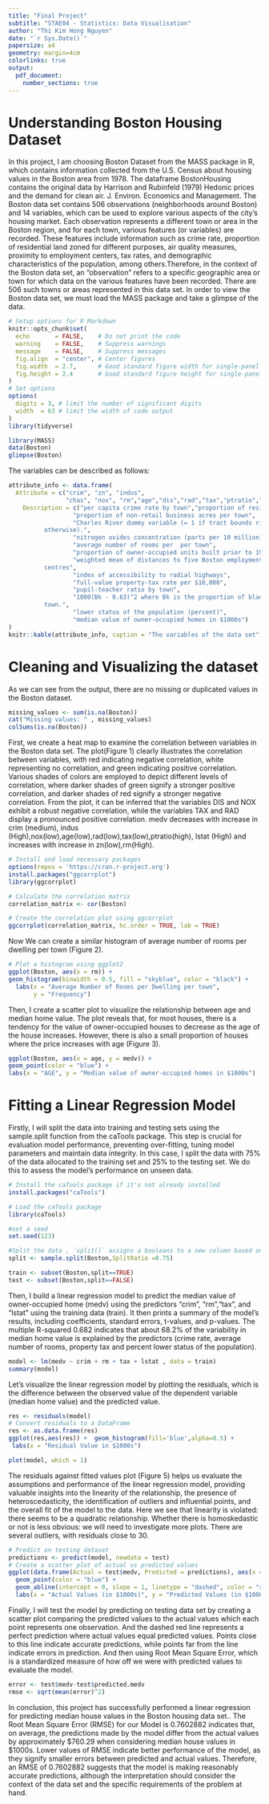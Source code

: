 ```yaml
---
title: "Final Project"
subtitle: "STAE04 - Statistics: Data Visualisation"
author: "Thi Kim Hong Nguyen"
date: "`r Sys.Date()`"
papersize: a4
geometry: margin=4cm
colorlinks: true
output:
  pdf_document:
    number_sections: true
---
```


# Understanding Boston Housing Dataset

In this project, I am choosing Boston Dataset from the MASS package in R, which contains information collected from the U.S. Census about housing values in the Boston area from 1978. The dataframe BostonHousing contains the original data by Harrison and Rubinfeld (1979) Hedonic prices and the demand for clean air. J. Environ. Economics and Management. The Boston data set contains 506 observations (neighborhoods around Boston) and 14 variables, which can be used to explore various aspects of the city’s housing market. Each observation represents a different town or area in the Boston region, and for each town, various features (or variables) are recorded. These features include information such as crime rate, proportion of residential land zoned for different purposes, air quality measures, proximity to employment centers, tax rates, and demographic characteristics of the population, among others.Therefore, in the context of the Boston data set, an "observation" refers to a specific geographic area or town for which data on the various features have been recorded. There are 506 such towns or areas represented in this data set. In order to view the Boston data set, we must load the MASS package and take a glimpse of the data.

```r
# Setup options for R Markdown
knitr::opts_chunk$set(
  echo       = FALSE,    # Do not print the code
  warning    = FALSE,    # Suppress warnings
  message    = FALSE,    # Suppress messages
  fig.align  = "center", # Center figures
  fig.width  = 2.7,      # Good standard figure width for single-panel figures
  fig.height = 2.4       # Good standard figure height for single-panel figures
)
# Set options
options(
  digits = 3, # limit the number of significant digits
  width  = 63 # limit the width of code output
)
library(tidyverse)
```

```r
library(MASS)
data(Boston)
glimpse(Boston)

```

The variables can be described as follows:

```r
attribute_info <- data.frame(
  Attribute = c("crim", "zn", "indus",
                "chas", "nox", "rm","age","dis","rad","tax","ptratio","black","lstat","medv"),
    Description = c("per capita crime rate by town","proportion of residential land zoned for lots over 25,000 sq.ft.",
                  "proportion of non-retail business acres per town",
                  "Charles River dummy variable (= 1 if tract bounds river; 0
          otherwise).",
                  "nitrogen oxides concentration (parts per 10 million)",
                  "average number of rooms per  per town",
                  "proportion of owner-occupied units built prior to 1940",
                  "weighted mean of distances to five Boston employment
          centres",
                  "index of accessibility to radial highways",
                  "full-value property-tax rate per $10,000",
                  "pupil-teacher ratio by town",
                  "1000(Bk - 0.63)^2 where Bk is the proportion of blacks by
          town.",
                  "lower status of the population (percent)",
                  "median value of owner-occupied homes in $1000s")
)
knitr::kable(attribute_info, caption = "The variables of the data set")
```

# Cleaning and Visualizing the dataset

As we can see from the output, there are no missing or duplicated values in the Boston dataset. 

```r
missing_values <- sum(is.na(Boston))
cat("Missing values: " , missing_values)
colSums(is.na(Boston))

```
First, we create a heat map to examine the correlation between variables in the Boston data set. The plot(Figure 1) clearly illustrates the correlation between variables, with red indicating negative correlation, white representing no correlation, and green indicating positive correlation. Various shades of colors are employed to depict different levels of correlation, where darker shades of green signify a stronger positive correlation, and darker shades of red signify a stronger negative correlation. From the plot, it can be inferred that the variables DIS and NOX exhibit a robust negative correlation, while the variables TAX and RAD display a pronounced positive correlation. medv decreases with increase in crim (medium), indus (High),nox(low),age(low),rad(low),tax(low),ptratio(high), lstat (High) and increases with increase in zn(low),rm(High).

```r

# Install and load necessary packages
options(repos = 'https://cran.r-project.org')
install.packages("ggcorrplot")
library(ggcorrplot)

# Calculate the correlation matrix
correlation_matrix <- cor(Boston)

# Create the correlation plot using ggcorrplot
ggcorrplot(correlation_matrix, hc.order = TRUE, lab = TRUE)

```


Now We can create a similar histogram of average number of rooms per dwelling per town (Figure 2).

```r

# Plot a histogram using ggplot2
ggplot(Boston, aes(x = rm)) +
geom_histogram(binwidth = 0.5, fill = "skyblue", color = "black") +
  labs(x = "Average Number of Rooms per Dwelling per town",
       y = "Frequency") 
```
Then, I create a scatter plot to visualize the relationship between age and median home value. The plot reveals that, for most houses, there is a tendency for the value of owner-occupied houses to decrease as the age of the house increases. However, there is also a small proportion of houses where the price increases with age (Figure 3).

```r

ggplot(Boston, aes(x = age, y = medv)) +
geom_point(color = "blue") +
labs(x = "AGE", y = "Median value of owner-occupied homes in $1000s") 

```
# Fitting a Linear Regression Model

Firstly, I will split the data into training and testing sets using the sample.split function from the caTools package. This step is crucial for evaluation model performance, preventing over-fitting, tuning model parameters and maintain data integrity. In this case, I split the data with 75% of the data allocated to the training set and 25% to the testing set. We do this to assess the model’s performance on unseen data.

```r
# Install the caTools package if it's not already installed
install.packages("caTools")

# Load the caTools package
library(caTools)

#set a seed 
set.seed(123)

#Split the data , `split()` assigns a booleans to a new column based on the SplitRatio specified. 
split <- sample.split(Boston,SplitRatio =0.75)

train <- subset(Boston,split==TRUE)
test <- subset(Boston,split==FALSE)

```

Then, I build a linear regression model to predict the median value of owner-occupied home (medv) using the predictors "crim", "rm","tax", and "lstat" using the training data (train). It then prints a summary of the model's results, including coefficients, standard errors, t-values, and p-values. The multiple R-squared 0.682 indicates that about 68.2% of the variability in median home value is explained by the predictors (crime rate, average number of rooms, property tax and percent lower status of the population).

```r
model <- lm(medv ~ crim + rm + tax + lstat , data = train)
summary(model)
```

Let's visualize the linear regression model by plotting the residuals, which is the difference between the observed value of the dependent variable (median home value) and the predicted value.

```r

res <- residuals(model)
# Convert residuals to a DataFrame 
res <- as.data.frame(res)
ggplot(res,aes(res)) +  geom_histogram(fill='blue',alpha=0.5) +
 labs(x = "Residual Value in $1000s")
```
```r
plot(model, which = 1)
```

The residuals against fitted values plot (Figure 5) helps us evaluate the assumptions and performance of the linear regression model, providing valuable insights into the linearity of the relationship, the presence of heteroscedasticity, the identification of outliers and influential points, and the overall fit of the model to the data. Here we see that linearity is violated: there seems to be a quadratic relationship. Whether there is homoskedastic or not is less obvious: we will need to investigate more plots. There are several outliers, with residuals close to 30. 


```r
# Predict on testing dataset
predictions <- predict(model, newdata = test)
# Create a scatter plot of actual vs predicted values
ggplot(data.frame(Actual = test$medv, Predicted = predictions), aes(x = Actual, y = Predicted)) +
  geom_point(color = "blue") +
  geom_abline(intercept = 0, slope = 1, linetype = "dashed", color = "red") +
  labs(x = "Actual Values (in $1000s)", y = "Predicted Values (in $1000s)")
```

Finally, I will test the model by predicting on testing data set by creating a scatter plot comparing the predicted values to the actual values which each point represents one observation. And the dashed red line represents a perfect prediction where actual values equal predicted values. Points close to this line indicate accurate predictions, while points far from the line indicate errors in prediction. And then using Root Mean Square Error, which is a standardized measure of how off we were with predicted values to evaluate the model.

```r
error <- test$medv-test$predicted.medv
rmse <- sqrt(mean(error)^2)

```


In conclusion, this project has successfully performed a linear regression for predicting median house values in the Boston housing data set.. The Root Mean Square Error (RMSE) for our Model is 0.7602882 indicates that, on average, the predictions made by the model differ from the actual values by approximately $760.29 when considering median house values in $1000s. Lower values of RMSE indicate better performance of the model, as they signify smaller errors between predicted and actual values. Therefore, an RMSE of 0.7602882 suggests that the model is making reasonably accurate predictions, although the interpretation should consider the context of the data set and the specific requirements of the problem at hand.
